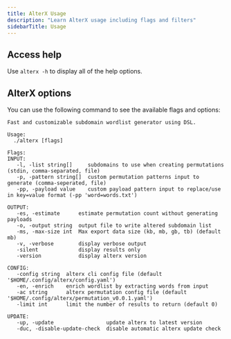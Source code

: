 ```yaml
---
title: AlterX Usage
description: "Learn AlterX usage including flags and filters"
sidebarTitle: Usage
---
```


## Access help

Use `alterx -h` to display all of the help options.

## AlterX options

You can use the following command to see the available flags and options:

```console
Fast and customizable subdomain wordlist generator using DSL.

Usage:
  ./alterx [flags]

Flags:
INPUT:
   -l, -list string[]     subdomains to use when creating permutations (stdin, comma-separated, file)
   -p, -pattern string[]  custom permutation patterns input to generate (comma-seperated, file)
   -pp, -payload value    custom payload pattern input to replace/use in key=value format (-pp 'word=words.txt')

OUTPUT:
   -es, -estimate      estimate permutation count without generating payloads
   -o, -output string  output file to write altered subdomain list
   -ms, -max-size int  Max export data size (kb, mb, gb, tb) (default mb)
   -v, -verbose        display verbose output
   -silent             display results only
   -version            display alterx version

CONFIG:
   -config string  alterx cli config file (default '$HOME/.config/alterx/config.yaml')
   -en, -enrich    enrich wordlist by extracting words from input
   -ac string      alterx permutation config file (default '$HOME/.config/alterx/permutation_v0.0.1.yaml')
   -limit int      limit the number of results to return (default 0)

UPDATE:
   -up, -update                 update alterx to latest version
   -duc, -disable-update-check  disable automatic alterx update check
```